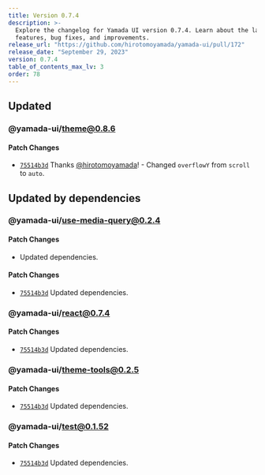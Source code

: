 ```yaml
---
title: Version 0.7.4
description: >-
  Explore the changelog for Yamada UI version 0.7.4. Learn about the latest
  features, bug fixes, and improvements.
release_url: "https://github.com/hirotomoyamada/yamada-ui/pull/172"
release_date: "September 29, 2023"
version: 0.7.4
table_of_contents_max_lv: 3
order: 78
---
```


## Updated

### @yamada-ui/theme@0.8.6

#### Patch Changes

- [`75514b3d`](https://github.com/hirotomoyamada/yamada-ui/commit/75514b3de733c88f7800d28f47a757b484c62452) Thanks [@hirotomoyamada](https://github.com/hirotomoyamada)! - Changed `overflowY` from `scroll` to `auto`.

## Updated by dependencies

### @yamada-ui/use-media-query@0.2.4

#### Patch Changes

- Updated dependencies.

#### Patch Changes

- [`75514b3d`](https://github.com/hirotomoyamada/yamada-ui/commit/75514b3de733c88f7800d28f47a757b484c62452) Updated dependencies.

### @yamada-ui/react@0.7.4

#### Patch Changes

- [`75514b3d`](https://github.com/hirotomoyamada/yamada-ui/commit/75514b3de733c88f7800d28f47a757b484c62452) Updated dependencies.

### @yamada-ui/theme-tools@0.2.5

#### Patch Changes

- [`75514b3d`](https://github.com/hirotomoyamada/yamada-ui/commit/75514b3de733c88f7800d28f47a757b484c62452) Updated dependencies.

### @yamada-ui/test@0.1.52

#### Patch Changes

- [`75514b3d`](https://github.com/hirotomoyamada/yamada-ui/commit/75514b3de733c88f7800d28f47a757b484c62452) Updated dependencies.
